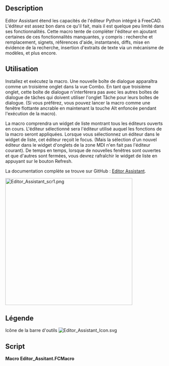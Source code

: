 <languages/>

<div class="mw-translate-fuzzy">
{{Macro/fr
|Name=Macro Editor Assistant
|Icon=Editor_Assistant_Icon.svg
|Description=Étend les fonctions de l'éditeur Python intégré à FreeCAD
|Author=TheMarkster
|Version=2.04
|Date=2025-06-19
|FCVersion=0.21 ou plus
|Download=[https://wiki.freecadweb.org/File:Editor_Assistant_Icon.svg Icône de la barre d'outils]
|SeeAlso=
|Links=[https://github.com/mwganson/Editor_Assistant Documentation sur Github]
}}
</div>

== Description ==

Editor Assistant étend les capacités de l'éditeur Python intégré à FreeCAD. L'éditeur est assez bon dans ce qu'il fait, mais il est quelque peu limité dans ses fonctionnalités. Cette macro tente de compléter l'éditeur en ajoutant certaines de ces fonctionnalités manquantes, y compris : recherche et remplacement, signets, références d'aide, instantanés, diffs, mise en évidence de la recherche, insertion d'extraits de texte via un mécanisme de modèles, et plus encore.

<span id="Usage"></span>
== Utilisation ==

Installez et exécutez la macro. Une nouvelle boîte de dialogue apparaîtra comme un troisième onglet dans la vue Combo. En tant que troisième onglet, cette boîte de dialogue n'interférera pas avec les autres boîtes de dialogue de tâches qui doivent utiliser l'onglet Tâche pour leurs boîtes de dialogue. (Si vous préférez, vous pouvez lancer la macro comme une fenêtre flottante ancrable en maintenant la touche Alt enfoncée pendant l'exécution de la macro).

La macro comprendra un widget de liste montrant tous les éditeurs ouverts en cours. L'éditeur sélectionné sera l'éditeur utilisé auquel les fonctions de la macro seront appliquées. Lorsque vous sélectionnez un éditeur dans le widget de liste, cet éditeur reçoit le focus. (Mais la sélection d'un nouvel éditeur dans le widget d'onglets de la zone MDI n'en fait pas l'éditeur courant). De temps en temps, lorsque de nouvelles fenêtres sont ouvertes et que d'autres sont fermées, vous devrez rafraîchir le widget de liste en appuyant sur le bouton Refresh.

La documentation complète se trouve sur GitHub : [https://github.com/mwganson/Editor_Assistant Editor Assistant].

[[File:Editor_Assistant_scr1.png|400px]]
{{Caption|Capture d'écran de la Macro Editor Assistant}}

<span id="Legend"></span>
== Légende ==

{{Codeextralink|https://gist.github.com/mwganson/20475dad57d9b659190f082d20e3bde6/raw/fe7f3a45620b84a7a01dd48acf46b5c28ec4014b/Editor_Assistant.FCMacro|Editor_Assistant.FCMacro}}

Icône de la barre d'outils
[[Image:Editor_Assistant_Icon.svg]]

== Script ==

'''Macro Editor_Assitant.FCMacro'''

{{CodeDownload|https://gist.github.com/mwganson/20475dad57d9b659190f082d20e3bde6|Editor_Assitant.FCMacro}}